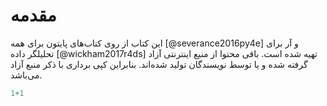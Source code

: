 # مقدمه {-#intro}

این کتاب از روی کتاب‌های 
پایتون برای همه
[@severance2016py4e]
و آر برای تحلیلگر داده
[@wickham2017r4ds]
 تهیه شده است.
 باقی محتوا از منیع اینترنتی آزاد گرفته شده و یا توسط نویسندگان
تولید شده‌اند. بنابراین کپی برداری با ذکر منبع آزاد می‌باشد.




```r
1+1
```

